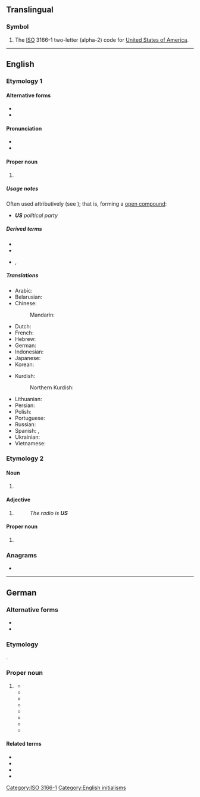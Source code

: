 {{also|Appendix:Variations of "us"}}
==Translingual==

===Symbol===
{{head|mul|symbol}}

# The [[ISO]] 3166-1 two-letter (alpha-2) code for [[United States of America]].

[[Category:ISO 3166-1]]

----

==English==

===Etymology 1===

====Alternative forms====
* {{l|en|U.S.}}
* {{l|en|U. S.}}

====Pronunciation====
* {{IPA|en|/juː.ɛs/}}
* {{audio|en|LL-Q1860 (eng)-Back ache-US.wav|Audio (UK)}}

====Proper noun====
{{en-proper noun}}

# {{initialism of|en|United States}}
#: {{ux|en|[[ICANN]] is based in the '''US'''.}}
#: {{ux|en|legal residents of the 48 [[contiguous]] '''US''' and [[DC]]}}

=====Usage notes=====
Often used attributively (see {{ll|en|attributive noun}}); that is, forming a [[open compound]]:
* '''''US''' political party''

=====Derived terms=====
* {{l|en|US-ian}}
* {{l|en|US American}}
* {{l|en|ANZUS}}, {{l|en|AUKUS}}

=====Translations=====
{{trans-top-also|abbreviation of United States|USA}}
* Arabic: {{not used|ar}}
* Belarusian: {{not used|be}}
* Chinese:
*: Mandarin: {{not used|cmn}}
* Dutch: {{t+|nl|VS|m-p}}
* French: {{t+|fr|EU|m-p}}
* Hebrew: {{not used|he}}
* German: {{t+|de|US-}} {{q|in compounds}}
* Indonesian: {{t+|id|AS}}
* Japanese: {{not used|ja}}
* Korean: {{not used|ko}}
{{trans-mid}}
* Kurdish:
*: Northern Kurdish: {{t|kmr|AY}}
* Lithuanian: {{t+|lt|JAV|f}}
* Persian: {{not used|fa}}
* Polish: {{t|pl|St.Zj.|m-p}}
* Portuguese: {{t-needed|pt}}
* Russian: {{not used|ru}}
* Spanish: {{t+|es|EE. UU.|m-p}}, {{t+|es|EU|m-p}}
* Ukrainian: {{not used|uk}}
* Vietnamese: {{not used|vi}}
{{trans-bottom}}

===Etymology 2===

====Noun====
{{en-noun}}

# {{lb|en|psychology}} {{initialism of|en|[[unconditioned]] [[stimulus]]}}
#: {{cot|en|CS}}

====Adjective====
{{en-adj|?}}

# {{abbreviation of|en|unserviceable}}
#: ''The radio is '''US''' ''

====Proper noun====
{{en-proper noun}}

# {{initialism of|en|Upper Sorbian}}

===Anagrams===
* {{anagrams|en|a=su|SU|Su}}

[[Category:English initialisms]]

----

==German==

===Alternative forms===
* {{alter|de|U. S. ||in compounds/derivatives like ''U. S. Regierung''; obsolete}}
* {{alter|de|US ||in compounds/derivatives like ''US Regierung''; obsolete}}

===Etymology===
{{bor|de|en|US}}.

===Proper noun===
{{de-proper noun|p}}

# {{lb|de|uncommon|outside|compounds}} {{synonym of|de|USA}}
#* {{quote-book|de
|url=https://books.google.ch/books?id=LVE9AAAAYAAJ&pg=PA26&dq=%22die+US+sind%22
|title=Die Verbreitung der Fische. Monografie
|author=Joh.<!-- title page: J., ''Vorwort'' Joh. --> Palacký
|lccn=f17000096
|oclc=1014936433
|publisher=Selbstverlag (Druck von J. Otto)
|location=Prag
|year=1891
|page=26
|passage=Tiefseefische fehlen hier auch nicht. Das max. bleibt altweltlich, aber die amerikanischen sp. (c. ¼) haben sich seit dem C. mehr als verdreifacht und die '''US''' sind das an sp. reichste Vaterland.
|t=
}}
#* {{quote-book|de
|author=F. Hahn in Königsberg
|title=Australien und Polynesien.
|series=Geographisches Jahrbuch. Begründet 1866 durch E. Behm. XVIII. Band, 1895
|editor=In Verbindung mit D. A. Anutschin, A. Auwers, E. Blink, E. Brückner, P. Camena d'Almeida, O. Drude, E. v. Drygalski. J. J. Egli, Th. Fischer, J. Früh, G. Gerland, F. Hahn, E. Hammer, M. Heinrich, H. Hergesell, O. Krümmel, E. Löffler, L. Neumann, E. Rudolph, S. Ruge, K. Schering, H. G. Schlichter, R. Sieger, W. Sievers, Fr. Toula, G. Wegener, B. Weigand, W. Wolkenhauer herausgegeben von Hermann Wagner
|seriesvolume=18
|publisher=Justus Perthes
|location=Gotha
|year=1895
|page=254
|note=in a compound/derivative (with spaces)
|passage=[...] der Bering Sea Question (d. h. des Streites über das Recht der '''U. S.''' Regierung, eigenmächtig den Fang der Bärenrobbe zu verbieten) [...]
|t=
}}
#* {{quote-book|de|year=1973|author=René König|title=Indianer – wohin? Alternativen in Arizona: Skizzen zur Entwicklungssoziologie|publisher=Springer-Verlag|isbn=978-3-322-83985-5<!-- (e-book) / 978-3-531-11200-8 -->|page=99
|text=Gewiß: die '''US''' sind im üblichen Sinne keine »Kolonialmacht«, und doch haben sie beim Vorstoß nach Westen ihren eigenen Kontinent politisch nach kolonialen Gesichtspunkten strukturiert, wie die rein geometrisch gewonnenen Grenzen,{{nb...}}}}
#* {{quote-book|de|year=1989|author=Germany (West), Bundesregierung|title=Die Kabinettsprotokolle der Bundesregierung: Band 5 · 1952|volume=5|publisher=Harald Boldt Verlag|location=Boppard am Rhein|page=234|ISBN=3 7646 1886 8|note=this contains a compound/derivative (with spaces), properly it is "US- und UK-Truppen"|text=Frage der Kosten der '''US''' und UK Truppen in Deutschland und Kosten des Beitrages an EVG; Schäffer dagegen, daß Kosten im Generalvertrag erscheinen.}}
#* {{quote-book|de|year=1990|author=Dieter Blumenwitz|author2=Karl Firsching|author3=Eugen D. Graue|title=Internationales Privatrecht. Band IV|volume=4|publisher=Walter de Gruyter GmbH & Co. KG|isbn=9783112321225|page=361
|text=''Kollisionsrecht:'' Die '''US''' sind ein Mehrrechtsstaat, es gibt weder ein einheitliches international privatrechtliches, noch einheitliches interlokales noch einheitliches materielles Erbrecht. Jeder der 55 Jurisdiktionen hat auf diesen Gebieten ihr eigenes Recht.{{nb...}}}}
#* {{quote-book|de|year=2008|author=Olaf Menne|title=Erfolgsfaktoren in der Popmusik: Am Beispiel der Band Fools Garden|publisher=GRIN Verlag|isbn=9783638947473|page=4|note=this contains a compound/derivative (with spaces) and/or is code switching into English
|text=Polyphonic vergleicht diese Eigenschaften mit denen von Songs, die sich in ihrer Hitdatenbank befinden, welche nach Angaben der Firma aus sämtlichen Titeln der '''US''' und UK Top 30 Charts der letzten 5 Jahre besteht.}}
#* {{quote-book|de|year=2010|author=Michael Ploetz|author2=Tim Szatkowski|title=Akten zur Auswärtigen Politik der Bundesrepublik Deutschland 1979|series=Akten zur Auswärtigen Politik der Bundesrepublik Deutschland. Herausgegeben im Auftrag des Auswärtigen Amts vom Institut für Zeitgeschichte. Herausgeber: Horst Möller. Mitherausgeber: Klaus Hildebrand und Gregor Schöllgen|publisher=R. Oldenbourgh Verlag München|isbn=978-3-486-71808-9<!-- (eISBN) / 978-3-486-59191-0 -->|page=72
|text=Die '''US''' sind jedoch zur Zeit sicher nicht bereit, sich direkt in Indochina zu engagieren (Vietnam-Trauma!).{{nb...}}}}
#* {{quote-book|de|year=2015|author=Daniela Taschler|author2=Tim Szatkowski|title=Akten zur Auswärtigen Politik der Bundesrepublik Deutschland 1984|series=Akten zur Auswärtigen Politik der Bundesrepublik Deutschland. Herausgegeben im Auftrag des Auswärtigen Amts vom Institut für Zeitgeschichte. Herausgeber: Horst Möller. Mitherausgeber: Gregor Schöllgen und Andreas Wirsching|publisher=Walter de Gruyter GmbH & Co KG|isbn=978-3-11-034576-6<!-- e-ISBN (PDF)-->|page=1307|note=quoting Ministerialdirigent Edler von Braunmühl from 18th October 1984
|text=Die '''US''' sind die einzige der Drei Mächte, die mangelnde oder zu späte Unterrichtung über Entwicklungen im innerdeutschen Verhältnis kritisieren. Ähnliche Klagen sind von Briten und Franzosen bisher nicht geäußert worden.{{nb...}}}}

====Related terms====
* {{l|de|USA}}
* {{l|de|US-Amerikaner|g=m||US-American, U.S. American (U.S.-American)}}
* {{l|de|US-amerikanisch||US-American, U.S. American (U.S.-American)}}
* {{l|de|US-Dollar|g=m}}